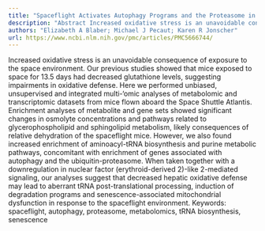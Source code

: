 ```yaml
---
title: "Spaceflight Activates Autophagy Programs and the Proteasome in Mouse Liver"
description: "Abstract Increased oxidative stress is an unavoidable consequence of exposure to the space environment. Our previous studies showed that mice exposed to space for 13.5 days had decreased glutathione l..."
authors: "Elizabeth A Blaber; Michael J Pecaut; Karen R Jonscher"
url: https://www.ncbi.nlm.nih.gov/pmc/articles/PMC5666744/
---
```


Increased oxidative stress is an unavoidable consequence of exposure to the space environment. Our previous studies showed that mice exposed to space for 13.5 days had decreased glutathione levels, suggesting impairments in oxidative defense. Here we performed unbiased, unsupervised and integrated multi-‘omic analyses of metabolomic and transcriptomic datasets from mice flown aboard the Space Shuttle Atlantis. Enrichment analyses of metabolite and gene sets showed significant changes in osmolyte concentrations and pathways related to glycerophospholipid and sphingolipid metabolism, likely consequences of relative dehydration of the spaceflight mice. However, we also found increased enrichment of aminoacyl-tRNA biosynthesis and purine metabolic pathways, concomitant with enrichment of genes associated with autophagy and the ubiquitin-proteasome. When taken together with a downregulation in nuclear factor (erythroid-derived 2)-like 2-mediated signaling, our analyses suggest that decreased hepatic oxidative defense may lead to aberrant tRNA post-translational processing, induction of degradation programs and senescence-associated mitochondrial dysfunction in response to the spaceflight environment. Keywords: spaceflight, autophagy, proteasome, metabolomics, tRNA biosynthesis, senescence

